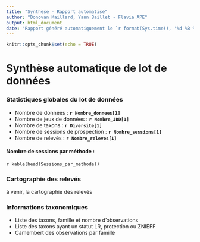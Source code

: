 ```yaml
---
title: "Synthèse - Rapport automatisé"
author: "Donovan Maillard, Yann Baillet - Flavia APE"
output: html_document
date: "Rapport généré automatiquement le `r format(Sys.time(), '%d %B %Y')`"
---
```


```r
knitr::opts_chunk$set(echo = TRUE)
```


# Synthèse automatique de lot de données

### Statistiques globales du lot de données

- Nombre de données : **`r Nombre_donnees[1]`**
- Nombre de jeux de données : **`r Nombre_JDD[1]`**
- Nombre de taxons : **`r Diversite[1]`**
- Nombre de sessions de prospection : **`r Nombre_sessions[1]`**
- Nombre de relevés : **`r Nombre_releves[1]`**



#### Nombre de sessions par méthode :
`r kable(head(Sessions_par_methode))`



### Cartographie des relevés
à venir, la cartographie des relevés



### Informations taxonomiques

- Liste des taxons, famille et nombre d'observations
- Liste des taxons ayant un statut LR, protection ou ZNIEFF
- Camembert des observations par famille
